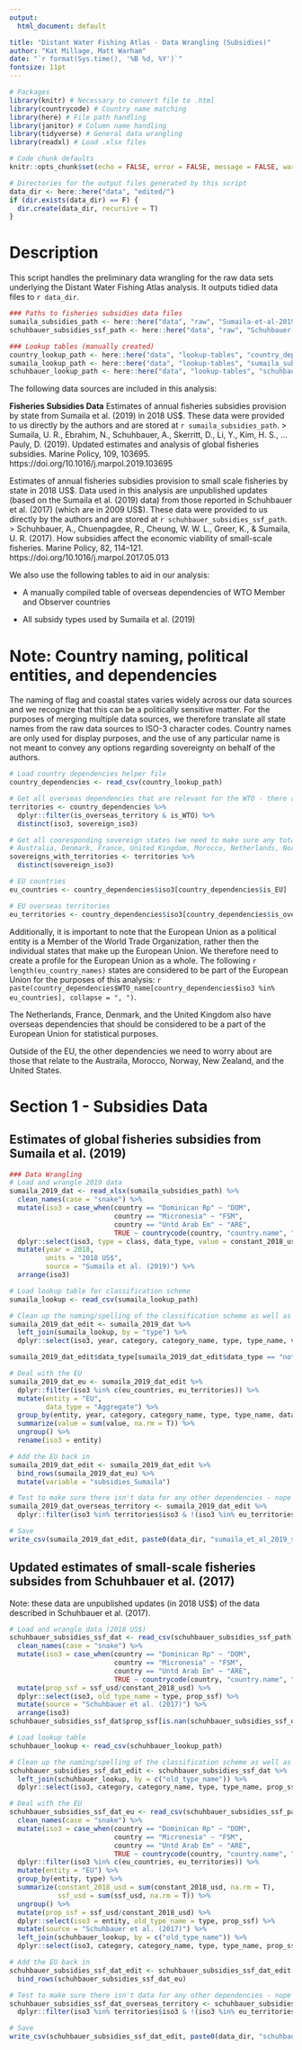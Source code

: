 ```yaml
---
output:
  html_document: default

title: "Distant Water Fishing Atlas - Data Wrangling (Subsidies)"
author: "Kat Millage, Matt Warham"
date: "`r format(Sys.time(), '%B %d, %Y')`"
fontsize: 11pt
---
```


```r
# Packages
library(knitr) # Necessary to convert file to .html
library(countrycode) # Country name matching
library(here) # File path handling
library(janitor) # Column name handling
library(tidyverse) # General data wrangling
library(readxl) # Load .xlsx files

# Code chunk defaults
knitr::opts_chunk$set(echo = FALSE, error = FALSE, message = FALSE, warning = FALSE, include = FALSE)

# Directories for the output files generated by this script
data_dir <- here::here("data", "edited/")
if (dir.exists(data_dir) == F) {
  dir.create(data_dir, recursive = T)
}
```

# Description

This script handles the preliminary data wrangling for the raw data sets underlying the Distant Water Fishing Atlas analysis. It outputs tidied data files to `r data_dir`. 

```r
### Paths to fisheries subsidies data files
sumaila_subsidies_path <- here::here("data", "raw", "Sumaila-et-al-2019-subsidies", "Subsidies_PEW_Final.xlsx")
schuhbauer_subsidies_ssf_path <- here::here("data", "raw", "Schuhbauer-et-al-2017-ssf-subsidies", "Subsidies_SSF_split_2018.csv")

### Lookup tables (manually created)
country_lookup_path <- here::here("data", "lookup-tables", "country_dependencies.csv")
sumaila_lookup_path <- here::here("data", "lookup-tables", "sumaila_subsidies_classification_lookup_table.csv")
schuhbauer_lookup_path <- here::here("data", "lookup-tables", "schuhbauer_subsidies_classification_lookup_table.csv")
```

The following data sources are included in this analysis: 

**Fisheries Subsidies Data**
Estimates of annual fisheries subsidies provision by state from Sumaila et al. (2019) in 2018 US\$. These data were provided to us directly by the authors and are stored at `r sumaila_subsidies_path`.
> Sumaila, U. R., Ebrahim, N., Schuhbauer, A., Skerritt, D., Li, Y., Kim, H. S., … Pauly, D. (2019). Updated estimates and analysis of global fisheries subsidies. Marine Policy, 109, 103695. https://doi.org/10.1016/j.marpol.2019.103695

Estimates of annual fisheries subsidies provision to small scale fisheries by state in 2018 US\$. Data used in this analysis are unpublished updates (based on the Sumaila et al. (2019) data) from those reported in Schuhbauer et al. (2017) (which are in 2009 US\$). These data were provided to us directly by the authors and are stored at `r schuhbauer_subsidies_ssf_path`. 
> Schuhbauer, A., Chuenpagdee, R., Cheung, W. W. L., Greer, K., & Sumaila, U. R. (2017). How subsidies affect the economic viability of small-scale fisheries. Marine Policy, 82, 114–121. https://doi.org/10.1016/j.marpol.2017.05.013

We also use the following tables to aid in our analysis: 

- A manually compiled table of overseas dependencies of WTO Member and Observer countries

- All subsidy types used by Sumaila et al. (2019)

# Note: Country naming, political entities, and dependencies

The naming of flag and coastal states varies widely across our data sources and we recognize that this can be a politically sensitive matter. For the purposes of merging multiple data sources, we therefore translate all state names from the raw data sources to ISO-3 character codes. Country names are only used for display purposes, and the use of any particular name is not meant to convey any options regarding sovereignty on behalf of the authors. 

```r
# Load country dependencies helper file
country_dependencies <- read_csv(country_lookup_path)

# Get all overseas dependencies that are relevant for the WTO - there are 49
territories <- country_dependencies %>%
  dplyr::filter(is_overseas_territory & is_WTO) %>%
  distinct(iso3, sovereign_iso3)

# Get all cooresponding sovereign states (we need to make sure any totals for these states include their dependencies) - there are 9
# Australia, Denmark, France, United Kingdom, Morocco, Netherlands, Norway, New Zealand, and the United States
sovereigns_with_territories <- territories %>%
  distinct(sovereign_iso3)

# EU countries
eu_countries <- country_dependencies$iso3[country_dependencies$is_EU]

# EU overseas territories
eu_territories <- country_dependencies$iso3[country_dependencies$is_overseas_territory & country_dependencies$sovereign_iso3 %in% eu_countries]
```

Additionally, it is important to note that the European Union as a political entity is a Member of the World Trade Organization, rather then the individual states that make up the European Union. We therefore need to create a profile for the European Union as a whole.  The following `r length(eu_country_names)` states are considered to be part of the European Union for the purposes of this analysis: `r paste(country_dependencies$WTO_name[country_dependencies$iso3 %in% eu_countries], collapse = ", ")`. 

The Netherlands, France, Denmark, and the United Kingdom also have overseas dependencies that should be considered to be a part of the European Union for statistical purposes.

Outside of the EU, the other dependencies we need to worry about are those that relate to the Austraila, Morocco, Norway, New Zealand, and the United States.

# Section 1 - Subsidies Data

## Estimates of global fisheries subsidies from Sumaila et al. (2019)

```r
### Data Wrangling
# Load and wrangle 2019 data
sumaila_2019_dat <- read_xlsx(sumaila_subsidies_path) %>%
  clean_names(case = "snake") %>%
  mutate(iso3 = case_when(country == "Dominican Rp" ~ "DOM",
                          country == "Micronesia" ~ "FSM",
                          country == "Untd Arab Em" ~ "ARE",
                          TRUE ~ countrycode(country, "country.name", "iso3c"))) %>%
  dplyr::select(iso3, type = class, data_type, value = constant_2018_usd) %>%
  mutate(year = 2018,
         units = "2018 US$",
         source = "Sumaila et al. (2019)") %>%
  arrange(iso3)

# Load lookup table for classification scheme
sumaila_lookup <- read_csv(sumaila_lookup_path)

# Clean up the naming/spelling of the classification scheme as well as data type
sumaila_2019_dat_edit <- sumaila_2019_dat %>%
  left_join(sumaila_lookup, by = "type") %>%
  dplyr::select(iso3, year, category, category_name, type, type_name, value, data_type, units, source)

sumaila_2019_dat_edit$data_type[sumaila_2019_dat_edit$data_type == "not found evidence of subsidy"] <- "Found no evidence of subsidy"

# Deal with the EU
sumaila_2019_dat_eu <- sumaila_2019_dat_edit %>%
  dplyr::filter(iso3 %in% c(eu_countries, eu_territories)) %>%
  mutate(entity = "EU",
         data_type = "Aggregate") %>%
  group_by(entity, year, category, category_name, type, type_name, data_type, units, source) %>%
  summarize(value = sum(value, na.rm = T)) %>%
  ungroup() %>%
  rename(iso3 = entity)

# Add the EU back in
sumaila_2019_dat_edit <- sumaila_2019_dat_edit %>%
  bind_rows(sumaila_2019_dat_eu) %>%
  mutate(variable = "subsidies_Sumaila")

# Test to make sure there isn't data for any other dependencies - nope we're good
sumaila_2019_dat_overseas_territory <- sumaila_2019_dat_edit %>%
  dplyr::filter(iso3 %in% territories$iso3 & !(iso3 %in% eu_territories))

# Save
write_csv(sumaila_2019_dat_edit, paste0(data_dir, "sumaila_et_al_2019_subsidies_tidy.csv"))

```

## Updated estimates of small-scale fisheries subsides from Schuhbauer et al. (2017)

Note: these data are unpublished updates (in 2018 US\$) of the data described in Schuhbauer et al. (2017). 

```r
# Load and wrangle data (2018 US$)
schuhbauer_subsidies_ssf_dat <- read_csv(schuhbauer_subsidies_ssf_path) %>%
  clean_names(case = "snake") %>%
  mutate(iso3 = case_when(country == "Dominican Rp" ~ "DOM",
                          country == "Micronesia" ~ "FSM",
                          country == "Untd Arab Em" ~ "ARE",
                          TRUE ~ countrycode(country, "country.name", "iso3c"))) %>%
  mutate(prop_ssf = ssf_usd/constant_2018_usd) %>%
  dplyr::select(iso3, old_type_name = type, prop_ssf) %>%
  mutate(source = "Schuhbauer et al. (2017)") %>%
  arrange(iso3)
schuhbauer_subsidies_ssf_dat$prop_ssf[is.nan(schuhbauer_subsidies_ssf_dat$prop_ssf)] <- 0 # handling dividing by 0

# Load lookup table
schuhbauer_lookup <- read_csv(schuhbauer_lookup_path)

# Clean up the naming/spelling of the classification scheme as well as data type
schuhbauer_subsidies_ssf_dat_edit <- schuhbauer_subsidies_ssf_dat %>%
  left_join(schuhbauer_lookup, by = c("old_type_name")) %>%
  dplyr::select(iso3, category, category_name, type, type_name, prop_ssf, source)

# Deal with the EU
schuhbauer_subsidies_ssf_dat_eu <- read_csv(schuhbauer_subsidies_ssf_path) %>%
  clean_names(case = "snake") %>%
  mutate(iso3 = case_when(country == "Dominican Rp" ~ "DOM",
                          country == "Micronesia" ~ "FSM",
                          country == "Untd Arab Em" ~ "ARE",
                          TRUE ~ countrycode(country, "country.name", "iso3c"))) %>%
  dplyr::filter(iso3 %in% c(eu_countries, eu_territories)) %>%
  mutate(entity = "EU") %>%
  group_by(entity, type) %>%
  summarize(constant_2018_usd = sum(constant_2018_usd, na.rm = T),
            ssf_usd = sum(ssf_usd, na.rm = T)) %>%
  ungroup() %>%
  mutate(prop_ssf = ssf_usd/constant_2018_usd) %>%
  dplyr::select(iso3 = entity, old_type_name = type, prop_ssf) %>%
  mutate(source = "Schuhbauer et al. (2017)") %>%
  left_join(schuhbauer_lookup, by = c("old_type_name")) %>%
  dplyr::select(iso3, category, category_name, type, type_name, prop_ssf, source)

# Add the EU back in
schuhbauer_subsidies_ssf_dat_edit <- schuhbauer_subsidies_ssf_dat_edit %>%
  bind_rows(schuhbauer_subsidies_ssf_dat_eu)

# Test to make sure there isn't data for any other dependencies - nope we're good
schuhbauer_subsidies_ssf_dat_overseas_territory <- schuhbauer_subsidies_ssf_dat_edit %>%
  dplyr::filter(iso3 %in% territories$iso3 & !(iso3 %in% eu_territories))

# Save
write_csv(schuhbauer_subsidies_ssf_dat_edit, paste0(data_dir, "schuhbauer_ssf_subsidies_proportions.csv"))
```
